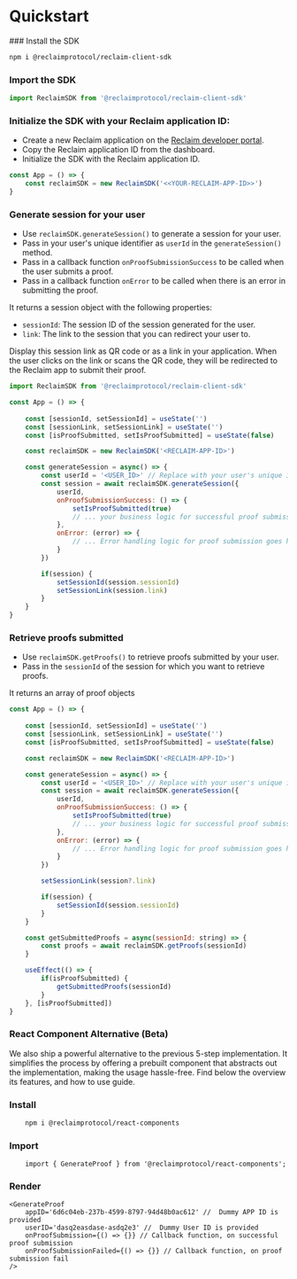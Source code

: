 
# Quickstart

<Steps>
### Install the SDK

```bash
npm i @reclaimprotocol/reclaim-client-sdk
```

### Import the SDK

```js showLineNumbers filename="app.tsx"
import ReclaimSDK from '@reclaimprotocol/reclaim-client-sdk'
```

### Initialize the SDK with your Reclaim application ID:

- Create a new Reclaim application on the [Reclaim developer portal](https://dev.reclaimprotocol.org).
- Copy the Reclaim application ID from the dashboard.
- Initialize the SDK with the Reclaim application ID.

```js showLineNumbers {2} filename="app.tsx"
const App = () => {
    const reclaimSDK = new ReclaimSDK('<<YOUR-RECLAIM-APP-ID>>')
}
```

### Generate session for your user
- Use `reclaimSDK.generateSession()` to generate a session for your user.
- Pass in your user's unique identifier as `userId` in the `generateSession()` method.
- Pass in a callback function `onProofSubmissionSuccess` to be called when the user submits a proof.
- Pass in a callback function `onError` to be called when there is an error in submitting the proof.

It returns a session object with the following properties:
- `sessionId`: The session ID of the session generated for the user.
- `link`: The link to the session that you can redirect your user to.

<Callout>
Display this session link as QR code or as a link in your application. When the user clicks on the link or scans the QR code, they will be redirected to the Reclaim app to submit their proof.
</Callout>

```js showLineNumbers {13} filename="app.tsx"
import ReclaimSDK from '@reclaimprotocol/reclaim-client-sdk'

const App = () => {
    
    const [sessionId, setSessionId] = useState('')
	const [sessionLink, setSessionLink] = useState('')
    const [isProofSubmitted, setIsProofSubmitted] = useState(false)

    const reclaimSDK = new ReclaimSDK('<RECLAIM-APP-ID>')

    const generateSession = async() => {
		const userId = '<USER_ID>' // Replace with your user's unique identifier
		const session = await reclaimSDK.generateSession({
			userId,
			onProofSubmissionSuccess: () => {
                setIsProofSubmitted(true)
				// ... your business logic for successful proof submission goes here
			},
			onError: (error) => {
				// ... Error handling logic for proof submission goes here
			}
		})

        if(session) {
            setSessionId(session.sessionId)
			setSessionLink(session.link)
        }
	}
}
```
### Retrieve proofs submitted
- Use `reclaimSDK.getProofs()` to retrieve proofs submitted by your user.
- Pass in the `sessionId` of the session for which you want to retrieve proofs.

It returns an array of proof objects


```js showLineNumbers {27} filename="app.tsx"
const App = () => {
    
    const [sessionId, setSessionId] = useState('')
	const [sessionLink, setSessionLink] = useState('')
    const [isProofSubmitted, setIsProofSubmitted] = useState(false)

    const reclaimSDK = new ReclaimSDK('<RECLAIM-APP-ID>')

    const generateSession = async() => {
		const userId = '<USER_ID>' // Replace with your user's unique identifier
		const session = await reclaimSDK.generateSession({
			userId,
			onProofSubmissionSuccess: () => {
                setIsProofSubmitted(true)
				// ... your business logic for successful proof submission goes here
			},
			onError: (error) => {
				// ... Error handling logic for proof submission goes here
			}
		})

		setSessionLink(session?.link)

        if(session) {
            setSessionId(session.sessionId)
        }
	}

    const getSubmittedProofs = async(sessionId: string) => {
		const proofs = await reclaimSDK.getProofs(sessionId)
	}

    useEffect(() => {
        if(isProofSubmitted) {
            getSubmittedProofs(sessionId)
        }
	}, [isProofSubmitted])
}
```
</Steps>


### React Component Alternative (Beta)
We also ship a powerful alternative to the previous 5-step implementation. It simplifies the process by offering a prebuilt component that abstracts out the implementation, making the usage hassle-free.
Find below the overview its features, and how to use guide.

<Steps>

### Install

```bash
	npm i @reclaimprotocol/react-components
```

### Import

```tsx
	import { GenerateProof } from '@reclaimprotocol/react-components';
```

### Render

```tsx
<GenerateProof
	appID='6d6c04eb-237b-4599-8797-94d48b0ac612' //  Dummy APP ID is provided
	userID='dasq2easdase-asdq2e3' //  Dummy User ID is provided
	onProofSubmission={() => {}} // Callback function, on successful proof submission
	onProofSubmissionFailed={() => {}} // Callback function, on proof submission fail
/>
```

</Steps>